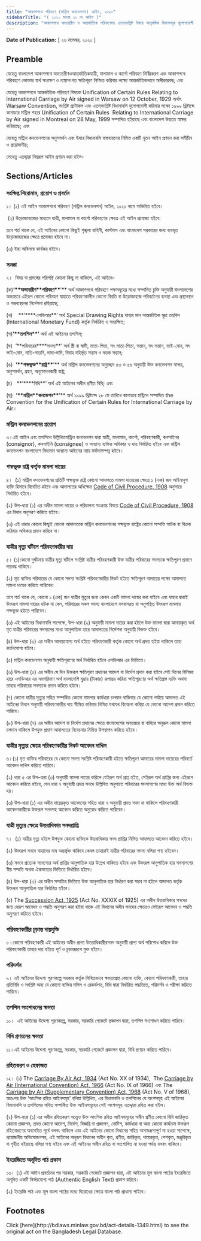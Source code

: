 ```yaml
---
title: "আকাশপথে পরিবহণ (মন্ট্রিল কনভেনশন) আইন, ২০২০"
sidebarTitle: "( ২০২০ সনের ২১ নং আইন )"
description: "আকাশপথে অভ্যন্তরীণ ও আন্তর্জাতিক পরিবহণসহ এতদ্‌সংশ্লিষ্ট বিষয়ে আনুষঙ্গিক বিধানসমূহ যুগোপযোগী করিয়া একটি নূতন আইন প্রণয়নকল্পে প্রণীত আইন"
---
```


**Date of Publication:** [ ২৬ নভেম্বর, ২০২০ ]

## Preamble

যেহেতু বাংলাদেশ আকাশপথে অভ্যন্তরীণওআন্তর্জাতিকযাত্রী, মালামাল ও কার্গো পরিবহণ নির্বিঘ্নকরণ এবং আকাশপথে পরিবহণে ভোক্তার স্বার্থ সংরক্ষণ ও ন্যায়সংগত ক্ষতিপূরণ নিশ্চিত করিবার লক্ষ্যে আন্তর্জাতিকভাবে অঙ্গীকারবদ্ধ; এবং

যেহেতু আকাশপথে আন্তর্জাতিক পরিবহণ বিষয়ক Unification of Certain Rules Relating to International Carriage by Air signed in Warsaw on 12 October, 1929 অর্থাৎ Warsaw Convention, সংশ্লিষ্ট প্রটোকল এবং এতদ্‌সংশ্লিষ্ট বিধানাবলি যুগোপযোগী করিবার লক্ষ্যে ১৯৯৯ খ্রিষ্টাব্দে কানাডার মন্ট্রিল শহরে Unification of Certain Rules  Relating to International Carriage by Air signed in Montreal on 28 May, 1999 সম্পাদিত হইয়াছে এবং বাংলাদেশ উহাতে স্বাক্ষর করিয়াছে; এবং

যেহেতু মন্ট্রিল কনভেনশনের অনুসমর্থন এবং উহার বিধানাবলি বাস্তবায়নের নিমিত্ত একটি নূতন আইন প্রণয়ন করা সমীচীন ও প্রয়োজনীয়;

সেহেতু এতদ্দ্বারা নিম্নরূপ আইন প্রণয়ন করা হইল-

## Sections/Articles

### সংক্ষিপ্ত শিরোনাম, প্রয়োগ ও প্রবর্তন

১। (১) এই আইন আকাশপথে পরিবহণ (মন্ট্রিল কনভেনশন) আইন, ২০২০ নামে অভিহিত হইবে।

 (২) উড়োজাহাজের মাধ্যমে যাত্রী, মালামাল বা কার্গো পরিবহণের ক্ষেত্রে এই আইন প্রযোজ্য হইবে:

তবে শর্ত থাকে যে, এই আইনের কোনো কিছুই শৃঙ্খলা বাহিনী, কাস্টমস এবং বাংলাদেশ সরকারের জন্য ব্যবহৃত উড়োজাহাজের ক্ষেত্রে প্রযোজ্য হইবে না।

(৩) ইহা অবিলম্বে কার্যকর হইবে।

### সংজ্ঞা

২।  বিষয় বা প্রসঙ্গের পরিপন্থি কোনো কিছু না থাকিলে, এই আইনে-

(ক)**‘\*\***অভ্যন্তরীণ\***\*পরিবহণ\*\***’\*\* অর্থ আকাশপথে পরিবহণে পক্ষসমূহের মধ্যে সম্পাদিত চুক্তি অনুযায়ী বাংলাদেশের অভ্যন্তরে এইরূপ কোনো পরিবহণ যাহাতে পরিবহণকালীন কোনো বিরতি বা উড়োজাহাজ পরিবর্তনের ব্যবস্থা এবং প্রস্থানস্থল ও গন্তব্যস্থলের নির্দেশনা রহিয়াছে;

(খ)    **‘\*\***এসডিআর\*\*’ অর্থ Special Drawing Rights যাহার মান আন্তর্জাতিক মুদ্রা তহবিল (International Monetary Fund) কর্তৃক নির্ধারিত ও সংরক্ষিত;

(গ)**‘\*\***তপশিল\***\*’** অর্থ এই আইনের তপশিল;

(ঘ)  ‘**পরিবারের\*\***সদস্য\*\*’ অর্থ স্ত্রী বা স্বামী, মাতা-পিতা, সৎ মাতা-পিতা, সন্তান, সৎ সন্তান, ভাই-বোন, সৎ ভাই-বোন, নাতি-নাতনি, দাদা-দাদি, বিবাহ বহির্ভূত সন্তান ও দত্তক সন্তান;

(ঙ)  **‘\*\***পক্ষভুক্ত\***\*রাষ্ট্র\*\***’\*\* অর্থ মন্ট্রিল কনভেনশনের অনুচ্ছেদ ৫৩ ও ৫৬ অনুযায়ী উক্ত কনভেনশন স্বাক্ষর, অনুসমর্থন, গ্রহণ, অনুমোদনকারী রাষ্ট্র;

(চ)   **‘\*\***বিধি\*\*’ অর্থ এই আইনের অধীন প্রণীত বিধি; এবং

(ছ)  **‘\*\***মন্ট্রিল\***\*কনভেশন\*\***’\*\* অর্থ ১৯৯৯ খ্রিষ্টাব্দে ২৮ মে তারিখে কানাডার মন্ট্রিলে সম্পাদিত the Convention for the Unification of Certain Rules for International Carriage by Air।

### মন্ট্রিল কনভেনশনের প্রয়োগ

৩।এই আইন এবং তপশিলে উল্লিখিতমন্ট্রিল কনভেনশন দ্বারা যাত্রী, মালামাল, কার্গো, পরিবহণকারী, কনসাইনর (consignor), কনসাইনি (consignee) ও অন্যান্য ব্যক্তির অধিকার ও দায় নির্ধারিত হইবে এবং মন্ট্রিল কনভেনশন বাংলাদেশে বিদ্যমান অন্যান্য আইনের ন্যায় মর্যাদাসম্পন্ন হইবে।

### পক্ষভুক্ত রাষ্ট্র কর্তৃক মামলা দায়ের

৪।  (১) মন্ট্রিল কনভেনশনের প্রতিটি পক্ষভুক্ত রাষ্ট্র কোনো আদালতে মামলা দায়েরের ক্ষেত্রে ১ (এক) জন আইনানুগ ব্যক্তি হিসাবে বিবেচিত হইবে এবং আদালতের অধিক্ষেত্র [Code of Civil Procedure, 1908](/act-86.html "Code of Civil Procedure, 1908") অনুসারে নির্ধারিত হইবে।

(২) উপ-ধারা (১) এর অধীন মামলা দায়ের ও পরিচালনা সংক্রান্ত বিষয়ে [Code of Civil Procedure, 1908](/act-86.html "Code of Civil Procedure, 1908") এর বিধান অনুসরণ করিতে হইবে।

(৩) এই ধারার কোনো কিছুই কোনো আদালতকে মন্ট্রিল কনভেনশনের পক্ষভুক্ত রাষ্ট্রের কোনো সম্পত্তি আটক বা বিক্রয় করিবার অধিকার প্রদান করিবে না।

### যাত্রীর মৃত্যু ঘটিলে পরিবহণকারীর দায়

৫। (১)কোনো দুর্ঘটনায় যাত্রীর মৃত্যু ঘটিলে সংশ্লিষ্ট যাত্রীর পরিবহণকারী উক্ত যাত্রীর পরিবারের সদস্যকে ক্ষতিপূরণ প্রদানে দায়বদ্ধ থাকিবে।

(২) মৃত ব্যক্তির পরিবারের যে কোনো সদস্য সংশ্লিষ্ট পরিবহণকারীর নিকট হইতে ক্ষতিপূরণ আদায়ের লক্ষ্যে আদালতে মামলা দায়ের করিতে পারিবেন:

তবে শর্ত থাকে যে, কোনো ১ (এক) জন যাত্রীর মৃত্যুর জন্য কেবল একটি মামলা দায়ের করা যাইবে এবং যাহার দ্বারাই উক্তরূপ মামলা দায়ের হউক না কেন, পরিবারের সকল সদস্য বাংলাদেশে বসবাসরত বা অনুপস্থিত উক্তরূপ মামলায় পক্ষভুক্ত হইতে পারিবেন।

(৩) এই আইনের বিধানাবলি সাপেক্ষে, উপ-ধারা (২) অনুযায়ী মামলা দায়ের করা হইলে উক্ত মামলা দ্বারা আদায়কৃত অর্থ মৃত যাত্রীর পরিবারের সদস্যদের মধ্যে আনুপাতিক হারে আদালতের নির্দেশনা অনুযায়ী বিভক্ত হইবে।

(৪) উপ-ধারা (৩) এর অধীন আদায়যোগ্য অর্থ হইতে পরিবহণকারী কর্তৃক কোনো অর্থ প্রদত্ত হইয়া থাকিলে তাহা কর্তনযোগ্য হইবে।

(৫) মন্ট্রিল কনভেনশন অনুযায়ী ক্ষতিপূরণের অর্থ নির্ধারিত হইবে এসডিআর এর ভিত্তিতে।

(৬) উপ-ধারা (৫) এর অধীন যে দিন উক্তরূপ ক্ষতিপূরণ প্রদানের আদেশ বা নির্দেশ প্রদান করা হইবে সেই দিনের বিনিময় হারে এসডিআর এর সমপরিমাণ অর্থ বাংলাদেশি মুদ্রায় (টাকায়) রূপান্তর করিয়া ক্ষতিপূরণের অর্থ ক্ষতিগ্রস্ত ব্যক্তি অথবা তাহার পরিবারের সদস্যকে প্রদান করিতে হইবে।

(৭) কোনো যাত্রীর মৃত্যুর সহিত সম্পর্কিত কোনো মামলার কার্যধারা চলমান থাকিবার যে কোনো পর্যায়ে আদালত এই আইনের বিধান অনুযায়ী পরিবহণকারীর দায় সীমিত করিবার নিমিত্ত যথাযথ বিবেচনা করিয়া যে কোনো আদেশ প্রদান করিতে পারিবে।

(৮) উপ-ধারা (৭) এর অধীন আদেশ বা নির্দেশ প্রদানের ক্ষেত্রে বাংলাদেশের অভ্যন্তরে বা বাহিরে অনুরূপ কোনো মামলা চলমান থাকিলে উপযুক্ত প্রমাণ আদালতের বিবেচনার নিমিত্ত উপস্থাপন করিতে হইবে।

### যাত্রীর মৃত্যুর ক্ষেত্রে পরিবহণকারীর নিকট আবেদন দাখিল

৬।(১) মৃত ব্যক্তির পরিবারের যে কোনো সদস্য সংশ্লিষ্ট পরিবহণকারী হইতে ক্ষতিপূরণ আদায়ের মামলা দায়েরের পরিবর্তে আবেদন দাখিল করিতে পারিবে।

(২) ধারা ৫ এর উপ-ধারা (৩) অনুযায়ী মামলা দায়ের করিলে যেইরূপ অর্থ প্রাপ্ত হইত, সেইরূপ অর্থ প্রাপ্তির জন্য এইরূপে আবেদন করিতে হইবে, যেন ধারা ৭ অনুযায়ী প্রদত্ত সনদে উল্লিখিত অনুপাতে পরিবারের সদস্যগণের মধ্যে উক্ত অর্থ বিভক্ত হয়।

(৩) উপ-ধারা (১) এর অধীন দায়েরকৃত আবেদনের সহিত ধারা ৭ অনুযায়ী প্রদত্ত সনদ না থাকিলে পরিবহণকারী আবেদনকারীকে উক্তরূপ সনদসহ আবেদন করিতে অনুরোধ করিতে পারিবেন।

### যাত্রী মৃত্যুর ক্ষেত্রে উত্তরাধিকার সনদপ্রাপ্তি

৭।  (১) যাত্রীর মৃত্যু হইলে উপযুক্ত কোনো ব্যক্তিকে উত্তরাধিকার সনদ প্রাপ্তির নিমিত্ত আদালতে আবেদন করিতে হইবে।

(২) উক্তরূপ সনদে যাহাদের নাম অন্তর্ভুক্ত থাকিবে কেবল তাহারাই যাত্রীর পরিবারের সদস্য বলিয়া গণ্য হইবেন।

(৩) সনদে প্রত্যেক সদেস্যের অর্থ প্রাপ্তির আনুপাতিক হার উল্লেখ থাকিতে হইবে এবং উক্তরূপ আনুপাতিক হার সদস্যগণের স্বীয় সম্মতি অথবা ঐকমত্যের ভিত্তিতে নির্ধারিত হইবে।

(৪) উপ-ধারা (৩) এর অধীন সম্মতির ভিত্তিতে উক্ত আনুপাতিক হার নির্ধারণ করা সম্ভব না হইলে আদালত কর্তৃক উক্তরূপ আনুপাতিক হার নির্ধারিত হইবে।

(৫) The [Succession Act, 1925](/act-138.html "Succession Act, 1925") (Act No. XXXIX of 1925) এর অধীন উত্তরাধিকার সনদের জন্য যেরূপ আবেদন ও পদ্ধতি অনুসরণ করা হইয়া থাকে এই বিধানের অধীন সনদের ক্ষেত্রেও সেইরূপ আবেদন ও পদ্ধতি অনুসরণ করিতে হইবে।

### পরিবহণকারীর চূড়ান্ত দায়মুক্তি

৮।কোনো পরিবহণকারী এই আইনের অধীন প্রদত্ত উত্তরাধিকারীরসনদ অনুযায়ী প্রাপ্য অর্থ পরিশোধ করিলে উক্ত পরিবহণকারী তাহার দায় হইতে পূর্ণ ও চূড়ান্তরূপে মুক্ত হইবে।

### পরিদর্শন

৯। এই আইনের উদ্দেশ্য পূরণকল্পে সরকার কর্তৃক লিখিতভাবে ক্ষমতাপ্রাপ্ত কোনো ব্যক্তি, কোনো পরিবহণকারী, তাহার প্রতিনিধি ও সংশ্লিষ্ট অন্য যে কোনো ব্যক্তির দলিল ও রেকর্ডপত্র, বিধি দ্বারা নির্ধারিত পদ্ধতিতে, পরিদর্শন ও পরীক্ষা করিতে পারিবে।

### তপশিল সংশোধনের ক্ষমতা

১০।  এই আইনের উদ্দেশ্য পূরণকল্পে, সরকার, সরকারি গেজেটে প্রজ্ঞাপন দ্বারা, তপশিল সংশোধন করিতে পারিবে।

### বিধি প্রণয়নের ক্ষমতা

১১।এই আইনের উদ্দেশ্য পূরণকল্পে, সরকার, সরকারি গেজেটে প্রজ্ঞাপন দ্বারা, বিধি প্রণয়ন করিতে পারিবে।

### রহিতকরণ ও হেফাজত

১২। (১) The [Carriage By Air Act, 1934](/act-165.html "Carriage By Air Act, 1934") (Act No. XX of 1934),  The [Carriage by Air (International Convention) Act, 1966](/act-344.html "Carriage by Air (International Convention) Act, 1966") (Act No. IX of 1966) এবং The [Carriage by Air (Supplementary Convention) Act, 1968](/act-352.html "Carriage by Air (Supplementary Convention) Act, 1968") (Act No. V of 1968), অতঃপর উক্ত ‘আংশিক রহিত আইনসমূহ’ বলিয়া উল্লিখিত, এর বিধানাবলি ও তপশিলের যে অংশসমূহ এই আইনের বিধানাবলি ও তপশিলের সহিত সম্পর্কিত উক্ত আইনসমূহের সেই অংশসমূহ এতদ্দ্বারা রহিত করা হইল।

(২) উপ-ধারা (১) এর অধীন রহিতকরণ সত্ত্বেও উক্ত আংশিক রহিত আইনসমূহের অধীন প্রণীত কোনো বিধি জারিকৃত কোনো প্রজ্ঞাপন, প্রদত্ত কোনো আদেশ, নির্দেশ, বিজ্ঞপ্তি বা প্রজ্ঞাপন, নোটিশ, কার্যধারা বা অন্য কোনো কার্যক্রম উক্তরূপ রহিতকরণের অব্যবহিত পূর্বে বলবৎ থাকিলে এবং এই আইনের কোনো বিধানের সহিত অসামঞ্জস্যপূর্ণ না হওয়া সাপেক্ষে, প্রয়োজনীয় অভিযোজনসহ, এই আইনের অনুরূপ বিধানের অধীন কৃত, প্রণীত, জারিকৃত, দায়েরকৃত, পেশকৃত, মঞ্জুরিকৃত বা গৃহীত হইয়াছে বলিয়া গণ্য হইবে এবং এই আইনের অধীন রহিত বা সংশোধিত না হওয়া পর্যন্ত বলবৎ থাকিবে।

### ইংরেজিতে অনূদিত পাঠ প্রকাশ

১৩। (১) এই আইন প্রবর্তনের পর সরকার, সরকারি গেজেটে প্রজ্ঞাপন দ্বারা, এই আইনের মূল বাংলা পাঠের ইংরেজিতে অনূদিত একটি নির্ভরযোগ্য পাঠ (Authentic English Text) প্রকাশ করিবে।

(২) ইংরেজি পাঠ এবং মূল বাংলা পাঠের মধ্যে বিরোধের ক্ষেত্রে বাংলা পাঠ প্রাধান্য পাইবে।

## Footnotes

<Note>
  Click [here](http://bdlaws.minlaw.gov.bd/act-details-1349.html) to see the original act on the Bangladesh Legal Database.
</Note>
